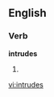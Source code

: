 
==English==

===Verb===
'''intrudes'''

# {{third-person singular of|[[intrude]]}}

[[vi:intrudes]]
